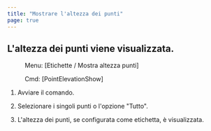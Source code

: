 ```yaml
---
title: "Mostrare l'altezza dei punti"
page: true
---
```

## L&#39;altezza dei punti viene visualizzata.
 <Menu> Menu: [Etichette / Mostra altezza punti] </Menu> 
 <Menu> Cmd: [PointElevationShow] </Menu> 


1. Avviare il comando.

2. Selezionare i singoli punti o l&#39;opzione &quot;Tutto&quot;.

3. L&#39;altezza dei punti, se configurata come etichetta, &#232; visualizzata.




